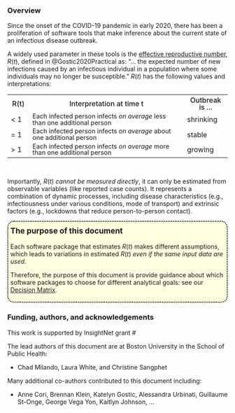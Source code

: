 ### Overview {.unnumbered}

Since the onset of the COVID-19 pandemic in early 2020, there has been a proliferation of software tools that make inference about the current state of an infectious disease outbreak. 

A widely used parameter in these tools is the <a class="definition" href="glossary.qmd#effectiveRt">effective reproductive number</a>, $R(t)$, defined in @Gostic2020Practical as: "... the expected number of new infections caused by an infectious individual in a population where some individuals may no longer be susceptible." $R(t)$ has the following values and interpretations:

```{=html}
<table>
    <!---HEADING --->
    <tr style="border-top: none; line-height: 1; padding: 2;">
      <th style="font-weight: 470; width: 10%">R(t)</th>
      <th style="font-weight: 470; width: 70%">Interpretation at time t</th>
      <th style="font-weight: 470; width: 20%">Outbreak is ...</th>
    </tr>
    <tr style="line-height: 1; padding: 2;">
      <td>< 1</td>
      <td style="font-size: 0.9em;">Each infected person infects <em>on average</em> less than one additional person</td>
      <td>shrinking</td>
    </tr>
    <tr style="line-height: 1; padding: 2;">
      <td>= 1</td>
      <td style="font-size: 0.9em;">Each infected person infects <em>on average</em> about one additional person</td>
      <td>stable</td>
    </tr>
    <tr style="line-height: 1; padding: 2;">
      <td>> 1</td>
      <td style="font-size: 0.9em;">Each infected person infects <em>on average</em> more than one additional person</td>
       <td>growing</td>
    </tr>
</table>
```
<div style="height:15px;"><br></div>

Importantly, $R(t)$ *cannot be measured directly*, it can only be estimated from observable variables (like reported case counts). It  represents a combination of dynamic processes, including disease characteristics (e.g., infectiousness under various conditions, mode of transport) and extrinsic factors (e.g., lockdowns that reduce person-to-person contact). 

<div style="border: 2px dotted black; border-radius: 15px;padding: 5px; background-color: lightyellow;">
<h3 style="margin-top: 5px; font-size: 1.25em;">The purpose of this document</h3>
Each software package that estimates $R(t)$ makes different assumptions, which leads to variations in estimated $R(t)$ _even if the same input data are used_. 

Therefore, the purpose of this document is provide guidance about which software packages to choose for different analytical goals: see our [Decision Matrix](decisiontree.qmd).
</div>

### Funding, authors, and acknowledgements

This work is supported by InsightNet grant #

The lead authors of this document are at Boston University in the School of Public Health:

- Chad Milando, Laura White, and Christine Sangphet

Many additional co-authors contributed to this document including:

- Anne Cori, Brennan Klein, Katelyn Gostic, Alessandra Urbinati, Guillaume St-Onge, George Vega Yon, Kaitlyn Johnson, ...



